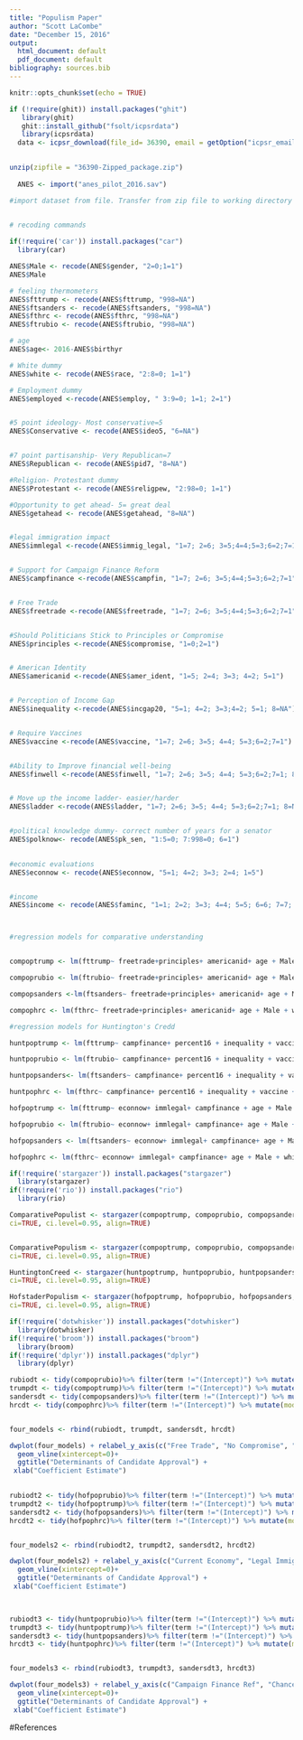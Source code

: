 ```yaml
---
title: "Populism Paper"
author: "Scott LaCombe"
date: "December 15, 2016"
output:
  html_document: default
  pdf_document: default
bibliography: sources.bib
---
```



```r
knitr::opts_chunk$set(echo = TRUE)

```


```r
   
if (!require(ghit)) install.packages("ghit")
   library(ghit)
   ghit::install_github("fsolt/icpsrdata")
   library(icpsrdata)
  data <- icpsr_download(file_id= 36390, email = getOption("icpsr_email"), password = getOption("icpsr_password"), reset = FALSE, download_dir = "icpsr_data")

  
unzip(zipfile = "36390-Zipped_package.zip")
  
  ANES <- import("anes_pilot_2016.sav")

#import dataset from file. Transfer from zip file to working directory
  
```


```r
# recoding commands

if(!require('car')) install.packages("car")
  library(car)

ANES$Male <- recode(ANES$gender, "2=0;1=1")
ANES$Male

# feeling thermometers
ANES$fttrump <- recode(ANES$fttrump, "998=NA")
ANES$ftsanders <- recode(ANES$ftsanders, "998=NA")
ANES$fthrc <- recode(ANES$fthrc, "998=NA")
ANES$ftrubio <- recode(ANES$ftrubio, "998=NA")

# age 
ANES$age<- 2016-ANES$birthyr

# White dummy 
ANES$white <- recode(ANES$race, "2:8=0; 1=1")

# Employment dummy
ANES$employed <-recode(ANES$employ, " 3:9=0; 1=1; 2=1")


#5 point ideology- Most conservative=5
ANES$Conservative <- recode(ANES$ideo5, "6=NA")


#7 point partisanship- Very Republican=7 
ANES$Republican <- recode(ANES$pid7, "8=NA")

#Religion- Protestant dummy
ANES$Protestant <- recode(ANES$religpew, "2:98=0; 1=1")

#Opportunity to get ahead- 5= great deal 
ANES$getahead <- recode(ANES$getahead, "8=NA")


#legal immigration impact 
ANES$immlegal <-recode(ANES$immig_legal, "1=7; 2=6; 3=5;4=4;5=3;6=2;7=1")


# Support for Campaign Finance Reform 
ANES$campfinance <-recode(ANES$campfin, "1=7; 2=6; 3=5;4=4;5=3;6=2;7=1")


# Free Trade
ANES$freetrade <-recode(ANES$freetrade, "1=7; 2=6; 3=5;4=4;5=3;6=2;7=1")


#Should Politicians Stick to Principles or Compromise 
ANES$principles <-recode(ANES$compromise, "1=0;2=1")


# American Identity 
ANES$americanid <-recode(ANES$amer_ident, "1=5; 2=4; 3=3; 4=2; 5=1")


# Perception of Income Gap
ANES$inequality <-recode(ANES$incgap20, "5=1; 4=2; 3=3;4=2; 5=1; 8=NA")


# Require Vaccines 
ANES$vaccine <-recode(ANES$vaccine, "1=7; 2=6; 3=5; 4=4; 5=3;6=2;7=1")


#Ability to Improve financial well-being
ANES$finwell <-recode(ANES$finwell, "1=7; 2=6; 3=5; 4=4; 5=3;6=2;7=1; 8=NA")


# Move up the income ladder- easier/harder
ANES$ladder <-recode(ANES$ladder, "1=7; 2=6; 3=5; 4=4; 5=3;6=2;7=1; 8=NA")


#political knowledge dummy- correct number of years for a senator
ANES$polknow<- recode(ANES$pk_sen, "1:5=0; 7:998=0; 6=1") 
 

#economic evaluations
ANES$econnow <- recode(ANES$econnow, "5=1; 4=2; 3=3; 2=4; 1=5")


#income 
ANES$income <- recode(ANES$faminc, "1=1; 2=2; 3=3; 4=4; 5=5; 6=6; 7=7; 8=8; 9=9; 10=10; 11=11; 12/31=12; 97/98=NA")




```


```r
#regression models for comparative understanding


compoptrump <- lm(fttrump~ freetrade+principles+ americanid+ age + Male + white + employed + Republican + Conservative + income+ educ, data=ANES, weights=weight)

compoprubio <- lm(ftrubio~ freetrade+principles+ americanid+ age + Male + white + employed + Republican + Conservative + income + educ, data=ANES, weights=weight)

compopsanders <-lm(ftsanders~ freetrade+principles+ americanid+ age + Male + white + employed + Republican + Conservative +income + educ, data=ANES, weights=weight)

compophrc <- lm(fthrc~ freetrade+principles+ americanid+ age + Male + white + employed + Republican + Conservative + income+ educ, data=ANES, weights=weight)
```


```r
#regression models for Huntington's Credd

huntpoptrump <- lm(fttrump~ campfinance+ percent16 + inequality + vaccine + finwell + age + Male + white + employed + Republican + Conservative + income, data=ANES, weights=weight)

huntpoprubio <- lm(ftrubio~ campfinance+ percent16 + inequality + vaccine + finwell + age + Male + white + employed + Republican + Conservative + income, data=ANES, weights=weight)

huntpopsanders<- lm(ftsanders~ campfinance+ percent16 + inequality + vaccine + finwell + age + Male + white + employed + Republican + Conservative + income, data=ANES, weights=weight)

huntpophrc <- lm(fthrc~ campfinance+ percent16 + inequality + vaccine + finwell + age + Male + white + employed + Republican + Conservative + income, data=ANES, weights=weight)
```


```r
hofpoptrump <- lm(fttrump~ econnow+ immlegal+ campfinance + age + Male + white + employed+ Republican + Conservative +income + educ, data=ANES, weights=weight)

hofpoprubio <- lm(ftrubio~ econnow+ immlegal+ campfinance+ age + Male + white + employed+ Republican + Conservative + income + educ, data=ANES, weights=weight)

hofpopsanders <- lm(ftsanders~ econnow+ immlegal+ campfinance+ age + Male + white + employed+ Republican + Conservative + income + educ, data=ANES, weights=weight)

hofpophrc <- lm(fthrc~ econnow+ immlegal+ campfinance+ age + Male + white + employed+ Republican + Conservative + income + educ, data=ANES, weights=weight)

```



```r

if(!require('stargazer')) install.packages("stargazer")
  library(stargazer)
if(!require('rio')) install.packages("rio")
  library(rio)

ComparativePopulist <- stargazer(compoptrump, compoprubio, compopsanders, compophrc, title="Comparative Populist Measures", single.row=TRUE,
ci=TRUE, ci.level=0.95, align=TRUE)


ComparativePopulism <- stargazer(compoptrump, compoprubio, compopsanders, compophrc, title="Comparative Populist Measures", single.row=TRUE,
ci=TRUE, ci.level=0.95, align=TRUE)

HuntingtonCreed <- stargazer(huntpoptrump, huntpoprubio, huntpopsanders, huntpophrc, title="Comparative Populist Measures", single.row=TRUE,
ci=TRUE, ci.level=0.95, align=TRUE)

HofstaderPopulism <- stargazer(hofpoptrump, hofpoprubio, hofpopsanders, hofpophrc, title="Comparative Populist Measures", single.row=TRUE,
ci=TRUE, ci.level=0.95, align=TRUE)


```


```r

if(!require('dotwhisker')) install.packages("dotwhisker")
  library(dotwhisker)
if(!require('broom')) install.packages("broom")
  library(broom)
if(!require('dplyr')) install.packages("dplyr")
  library(dplyr)

rubiodt <- tidy(compoprubio)%>% filter(term !="(Intercept)") %>% mutate(model="Rubio") 
trumpdt <- tidy(compoptrump)%>% filter(term !="(Intercept)") %>% mutate(model="Trump") 
sandersdt <- tidy(compopsanders)%>% filter(term !="(Intercept)") %>% mutate(model="Sanders") 
hrcdt <- tidy(compophrc)%>% filter(term !="(Intercept)") %>% mutate(model="Clinton") 


four_models <- rbind(rubiodt, trumpdt, sandersdt, hrcdt)

dwplot(four_models) + relabel_y_axis(c("Free Trade", "No Compromise", "Americand Identity", "Age", "Male", "White", "Employed", "Republicanism", "Conservatism", "Income", "Education")) + xlab("Coefficient Estimate") + 
  geom_vline(xintercept=0)+ 
  ggtitle("Determinants of Candidate Approval") +
 xlab("Coefficient Estimate")
    

```


```r

rubiodt2 <- tidy(hofpoprubio)%>% filter(term !="(Intercept)") %>% mutate(model="Rubio") 
trumpdt2 <- tidy(hofpoptrump)%>% filter(term !="(Intercept)") %>% mutate(model="Trump") 
sandersdt2 <- tidy(hofpopsanders)%>% filter(term !="(Intercept)") %>% mutate(model="Sanders") 
hrcdt2 <- tidy(hofpophrc)%>% filter(term !="(Intercept)") %>% mutate(model="Clinton") 


four_models2 <- rbind(rubiodt2, trumpdt2, sandersdt2, hrcdt2)

dwplot(four_models2) + relabel_y_axis(c("Current Economy", "Legal Immigration", "Campaign Finance Ref", "Age", "Male", "White", "Employed", "Republicanism", "Conservatism", "Income", "Education")) + xlab("Coefficient Estimate") + 
  geom_vline(xintercept=0)+ 
  ggtitle("Determinants of Candidate Approval") +
 xlab("Coefficient Estimate")

   
```

```r

rubiodt3 <- tidy(huntpoprubio)%>% filter(term !="(Intercept)") %>% mutate(model="Rubio") 
trumpdt3 <- tidy(huntpoptrump)%>% filter(term !="(Intercept)") %>% mutate(model="Trump") 
sandersdt3 <- tidy(huntpopsanders)%>% filter(term !="(Intercept)") %>% mutate(model="Sanders") 
hrcdt3 <- tidy(huntpophrc)%>% filter(term !="(Intercept)") %>% mutate(model="Clinton") 


four_models3 <- rbind(rubiodt3, trumpdt3, sandersdt3, hrcdt3)

dwplot(four_models3) + relabel_y_axis(c("Campaign Finance Ref", "Chance of Voting", "Inequality Perception", "Vaccine Requirement", "Age", "Male", "White", "Employed", "Republicanism", "Conservatism", "Income", "Education")) + xlab("Coefficient Estimate") + 
  geom_vline(xintercept=0)+ 
  ggtitle("Determinants of Candidate Approval") +
 xlab("Coefficient Estimate")
```

#References

